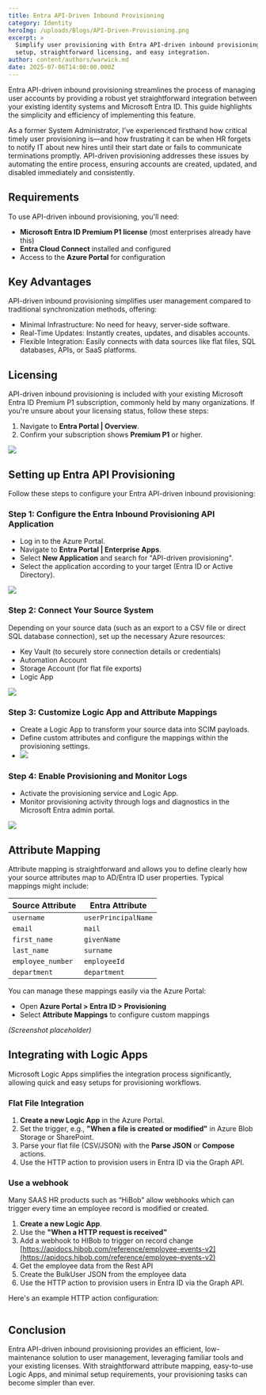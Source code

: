 ```yaml
---
title: Entra API-Driven Inbound Provisioning
category: Identity
heroImg: /uploads/Blogs/API-Driven-Provisioning.png
excerpt: >
  Simplify user provisioning with Entra API-driven inbound provisioning—quick
  setup, straightforward licensing, and easy integration.
author: content/authors/warwick.md
date: 2025-07-06T14:00:00.000Z
---
```


Entra API-driven inbound provisioning streamlines the process of managing user accounts by providing a robust yet straightforward integration between your existing identity systems and Microsoft Entra ID. This guide highlights the simplicity and efficiency of implementing this feature.

As a former System Administrator, I've experienced firsthand how critical timely user provisioning is—and how frustrating it can be when HR forgets to notify IT about new hires until their start date or fails to communicate terminations promptly. API-driven provisioning addresses these issues by automating the entire process, ensuring accounts are created, updated, and disabled immediately and consistently.

## Requirements

To use API-driven inbound provisioning, you'll need:

* **Microsoft Entra ID Premium P1 license** (most enterprises already have this)
* **Entra Cloud Connect** installed and configured
* Access to the **Azure Portal** for configuration

## Key Advantages

API-driven inbound provisioning simplifies user management compared to traditional synchronization methods, offering:

* Minimal Infrastructure: No need for heavy, server-side software.
* Real-Time Updates: Instantly creates, updates, and disables accounts.
* Flexible Integration: Easily connects with data sources like flat files, SQL databases, APIs, or SaaS platforms.

## Licensing

API-driven inbound provisioning is included with your existing Microsoft Entra ID Premium P1 subscription, commonly held by many organizations. If you're unsure about your licensing status, follow these steps:

1. Navigate to **Entra Portal | Overview**.
2. Confirm your subscription shows **Premium P1** or higher.

![](/uploads/Blogs/IDGovernance.png)

## Setting up Entra API Provisioning

Follow these steps to configure your Entra API-driven inbound provisioning:

### Step 1: Configure the Entra Inbound Provisioning API Application

* Log in to the Azure Portal.
* Navigate to **Entra Portal | Enterprise Apps**.
* Select **New Application** and search for "API-driven provisioning".
* Select the application according to your target (Entra ID or Active Directory).

![](/uploads/Blogs/API-Driven-Inbound-Provisioning.png)

### Step 2: Connect Your Source System

Depending on your source data (such as an export to a CSV file or direct SQL database connection), set up the necessary Azure resources:

* Key Vault (to securely store connection details or credentials)
* Automation Account
* Storage Account (for flat file exports)
* Logic App

![](/uploads/Blogs/LogicApp.png)

### Step 3: Customize Logic App and Attribute Mappings

* Create a Logic App to transform your source data into SCIM payloads.
* Define custom attributes and configure the mappings within the provisioning settings.
* ![](/uploads/Blogs/AttributeMapping.png)

### Step 4: Enable Provisioning and Monitor Logs

* Activate the provisioning service and Logic App.
* Monitor provisioning activity through logs and diagnostics in the Microsoft Entra admin portal.

![](/uploads/Blogs/ProvisioningLogs.png)

## Attribute Mapping

Attribute mapping is straightforward and allows you to define clearly how your source attributes map to AD/Entra ID user properties. Typical mappings might include:

| Source Attribute  | Entra Attribute     |
| ----------------- | ------------------- |
| `username`        | `userPrincipalName` |
| `email`           | `mail`              |
| `first_name`      | `givenName`         |
| `last_name`       | `surname`           |
| `employee_number` | `employeeId`        |
| `department`      | `department`        |

You can manage these mappings easily via the Azure Portal:

* Open **Azure Portal > Entra ID > Provisioning**
* Select **Attribute Mappings** to configure custom mappings

*(Screenshot placeholder)*

## Integrating with Logic Apps

Microsoft Logic Apps simplifies the integration process significantly, allowing quick and easy setups for provisioning workflows.

### Flat File Integration

1. **Create a new Logic App** in the Azure Portal.
2. Set the trigger, e.g., **"When a file is created or modified"** in Azure Blob Storage or SharePoint.
3. Parse your flat file (CSV/JSON) with the **Parse JSON** or **Compose** actions.
4. Use the HTTP action to provision users in Entra ID via the Graph API.

### Use a webhook

Many SAAS HR products such as “HiBob” allow webhooks which can trigger every time an employee record is modified or created.

1. **Create a new Logic App**.
2. Use the **"When a HTTP request is received"** 
3. Add a webhook to HIBob to trigger on record change [https://apidocs.hibob.com/reference/employee-events-v2](https://apidocs.hibob.com/reference/employee-events-v2)
4. Get the employee data from the Rest API
5. Create the BulkUser JSON from the employee data
6. Use the HTTP action to provision users in Entra ID via the Graph API.

Here's an example HTTP action configuration:

```json
```

## Conclusion

Entra API-driven inbound provisioning provides an efficient, low-maintenance solution to user management, leveraging familiar tools and your existing licenses. With straightforward attribute mapping, easy-to-use Logic Apps, and minimal setup requirements, your provisioning tasks can become simpler than ever.
